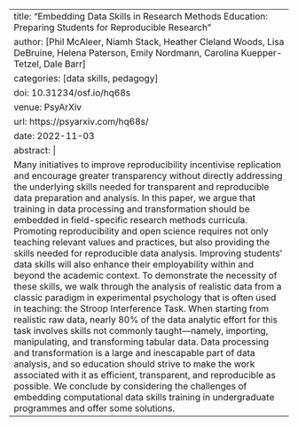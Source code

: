 ---
title: "Embedding Data Skills in Research Methods Education: Preparing Students for Reproducible Research"
author: [Phil McAleer, Niamh Stack, Heather Cleland Woods, Lisa DeBruine, Helena Paterson, Emily Nordmann, Carolina Kuepper-Tetzel, Dale Barr]
categories: [data skills, pedagogy]
doi: 10.31234/osf.io/hq68s
venue: PsyArXiv
url: https://psyarxiv.com/hq68s/
date: 2022-11-03
abstract: |
  Many initiatives to improve reproducibility incentivise replication and encourage greater transparency without directly addressing the underlying skills needed for transparent and reproducible data preparation and analysis. In this paper, we argue that training in data processing and transformation should be embedded in field-specific research methods curricula. Promoting reproducibility and open science requires not only teaching relevant values and practices, but also providing the skills needed for reproducible data analysis. Improving students’ data skills will also enhance their employability within and beyond the academic context. To demonstrate the necessity of these skills, we walk through the analysis of realistic data from a classic paradigm in experimental psychology that is often used in teaching: the Stroop Interference Task. When starting from realistic raw data, nearly 80% of the data analytic effort for this task involves skills not commonly taught—namely, importing, manipulating, and transforming tabular data. Data processing and transformation is a large and inescapable part of data analysis, and so education should strive to make the work associated with it as efficient, transparent, and reproducible as possible. We conclude by considering the challenges of embedding computational data skills training in undergraduate programmes and offer some solutions.
---